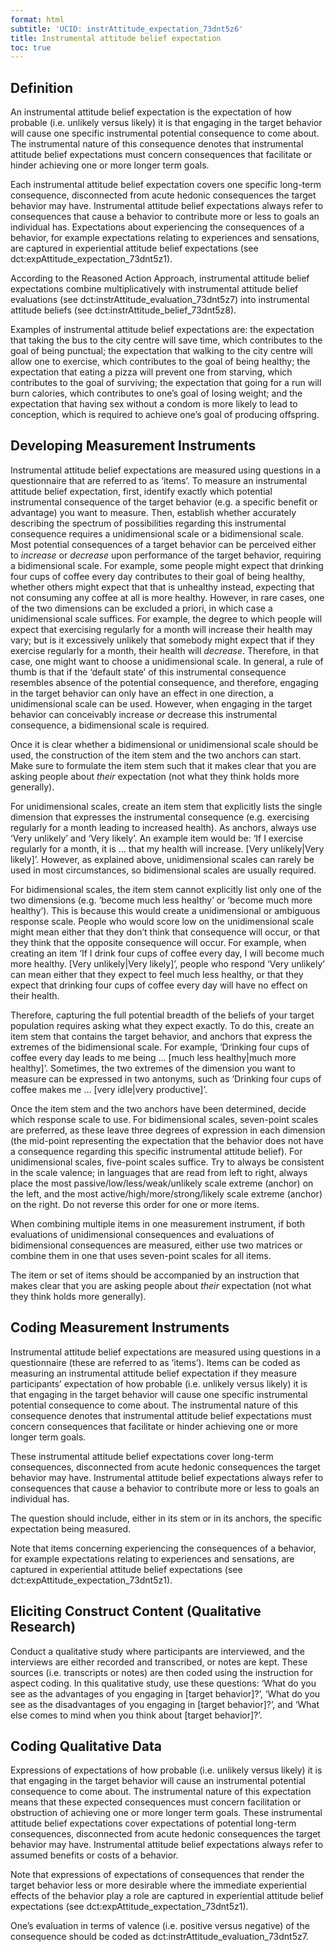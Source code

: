 ```yaml
---
format: html
subtitle: 'UCID: instrAttitude_expectation_73dnt5z6'
title: Instrumental attitude belief expectation
toc: true
---
```


## Definition

An instrumental attitude belief expectation is the expectation of how probable (i.e. unlikely versus likely) it is that engaging in the target behavior will cause one specific instrumental potential consequence to come about. The instrumental nature of this consequence denotes that instrumental attitude belief expectations must concern consequences that facilitate or hinder achieving one or more longer term goals.

Each instrumental attitude belief expectation covers one specific long-term consequence, disconnected from acute hedonic consequences the target behavior may have. Instrumental attitude belief expectations always refer to consequences that cause a behavior to contribute more or less to goals an individual has. Expectations about experiencing the consequences of a behavior, for example expectations relating to experiences and sensations, are captured in experiential attitude belief expectations (see dct:expAttitude_expectation_73dnt5z1).

According to the Reasoned Action Approach, instrumental attitude belief expectations combine multiplicatively with instrumental attitude belief evaluations (see dct:instrAttitude_evaluation_73dnt5z7) into instrumental attitude beliefs (see dct:instrAttitude_belief_73dnt5z8).

Examples of instrumental attitude belief expectations are: the expectation that taking the bus to the city centre will save time, which contributes to the goal of being punctual; the expectation that walking to the city centre will allow one to exercise, which contributes to the goal of being healthy; the expectation that eating a pizza will prevent one from starving, which contributes to the goal of surviving; the expectation that going for a run will burn calories, which contributes to one's goal of losing weight; and the expectation that having sex without a condom is more likely to lead to conception, which is required to achieve one's goal of producing offspring.

## Developing Measurement Instruments

Instrumental attitude belief expectations are measured using questions in a questionnaire that are referred to as 'items'. To measure an instrumental attitude belief expectation, first, identify exactly which potential instrumental consequence of the target behavior (e.g. a specific benefit or advantage) you want to measure. Then, establish whether accurately describing the spectrum of possibilities regarding this instrumental consequence requires a unidimensional scale or a bidimensional scale. Most potential consequences of a target behavior can be perceived either to *increase* or *decrease* upon performance of the target behavior, requiring a bidimensional scale. For example, some people might expect that drinking four cups of coffee every day contributes to their goal of being healthy, whether others might expect that that is unhealthy instead, expecting that not consuming any coffee at all is more healthy. However, in rare cases, one of the two dimensions can be excluded a priori, in which case a unidimensional scale suffices. For example, the degree to which people will expect that exercising regularly for a month will increase their health may vary; but is it excessively unlikely that somebody might expect that if they exercise regularly for a month, their health will *decrease*. Therefore, in that case, one might want to choose a unidimensional scale. In general, a rule of thumb is that if the 'default state' of this instrumental consequence resembles absence of the potential consequence, and therefore, engaging in the target behavior can only have an effect in one direction, a unidimensional scale can be used. However, when engaging in the target behavior can conceivably increase *or* decrease this instrumental consequence, a bidimensional scale is required.

Once it is clear whether a bidimensional or unidimensional scale should be used, the construction of the item stem and the two anchors can start. Make sure to formulate the item stem such that it makes clear that you are asking people about *their* expectation (not what they think holds more generally).

For unidimensional scales, create an item stem that explicitly lists the single dimension that expresses the instrumental consequence (e.g. exercising regularly for a month leading to increased health). As anchors, always use 'Very unlikely' and 'Very likely'. An example item would be: 'If I exercise regularly for a month, it is ... that my health will increase. [Very unlikely|Very likely]'. However, as explained above, unidimensional scales can rarely be used in most circumstances, so bidimensional scales are usually required.

For bidimensional scales, the item stem cannot explicitly list only one of the two dimensions (e.g. 'become much less healthy' or 'become much more healthy'). This is because this would create a unidimensional or ambiguous response scale. People who would score low on the unidimensional scale might mean either that they don't think that consequence will occur, or that they think that the opposite consequence will occur. For example, when creating an item 'If I drink four cups of coffee every day, I will become much more healthy. [Very unlikely|Very likely]', people who respond 'Very unlikely' can mean either that they expect to feel much less healthy, or that they expect that drinking four cups of coffee every day will have no effect on their health.

Therefore, capturing the full potential breadth of the beliefs of your target population requires asking what they expect exactly. To do this, create an item stem that contains the target behavior, and anchors that express the extremes of the bidimensional scale. For example, 'Drinking four cups of coffee every day leads to me being ... [much less healthy|much more healthy]'. Sometimes, the two extremes of the dimension you want to measure can be expressed in two antonyms, such as 'Drinking four cups of coffee makes me ... [very idle|very productive]'.

Once the item stem and the two anchors have been determined, decide which response scale to use. For bidimensional scales, seven-point scales are preferred, as these leave three degrees of expression in each dimension (the mid-point representing the expectation that the behavior does not have a consequence regarding this specific instrumental attitude belief). For unidimensional scales, five-point scales suffice. Try to always be consistent in the scale valence; in languages that are read from left to right, always place the most passive/low/less/weak/unlikely scale extreme (anchor) on the left, and the most active/high/more/strong/likely scale extreme (anchor) on the right. Do not reverse this order for one or more items.

When combining multiple items in one measurement instrument, if both evaluations of unidimensional consequences and evaluations of bidimensional consequences are measured, either use two matrices or combine them in one that uses seven-point scales for all items.

The item or set of items should be accompanied by an instruction that makes clear that you are asking people about *their* expectation (not what they think holds more generally).

## Coding Measurement Instruments

Instrumental attitude belief expectations are measured using questions in a questionnaire (these are referred to as 'items'). Items can be coded as measuring an instrumental attitude belief expectation if they measure participants' expectation of how probable (i.e. unlikely versus likely) it is that engaging in the target behavior will cause one specific instrumental potential consequence to come about. The instrumental nature of this consequence denotes that instrumental attitude belief expectations must concern consequences that facilitate or hinder achieving one or more longer term goals.

These instrumental attitude belief expectations cover long-term consequences, disconnected from acute hedonic consequences the target behavior may have. Instrumental attitude belief expectations always refer to consequences that cause a behavior to contribute more or less to goals an individual has.

The question should include, either in its stem or in its anchors, the specific expectation being measured.

Note that items concerning experiencing the consequences of a behavior, for example expectations relating to experiences and sensations, are captured in experiential attitude belief expectations (see dct:expAttitude_expectation_73dnt5z1).

## Eliciting Construct Content (Qualitative Research)

Conduct a qualitative study where participants are interviewed, and the interviews are either recorded and transcribed, or notes are kept. These sources (i.e. transcripts or notes) are then coded using the instruction for aspect coding. In this qualitative study, use these questions: 'What do you see as the advantages of you engaging in [target behavior]?', 'What do you see as the disadvantages of you engaging in [target behavior]?', and 'What else comes to mind when you think about [target behavior]?'.

## Coding Qualitative Data

Expressions of expectations of how probable (i.e. unlikely versus likely) it is that engaging in the target behavior will cause an instrumental potential consequence to come about. The instrumental nature of this expectation means that these expected consequences must concern facilitation or obstruction of achieving one or more longer term goals. These instrumental attitude belief expectations cover expectations of potential long-term consequences, disconnected from acute hedonic consequences the target behavior may have. Instrumental attitude belief expectations always refer to assumed benefits or costs of a behavior.

Note that expressions of expectations of consequences that render the target behavior less or more desirable where the immediate experiential effects of the behavior play a role are captured in experiential attitude belief expectations (see dct:expAttitude_expectation_73dnt5z1).

One's evaluation in terms of valence (i.e. positive versus negative) of the consequence should be coded as dct:instrAttitude_evaluation_73dnt5z7.

